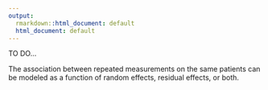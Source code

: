 ```yaml
---
output:
  rmarkdown::html_document: default
  html_document: default
---
```


<!--
Ideas: 
A general, textbook-like, introduction which outlines MMRM and how it works with a 
focus on key references. 
It will provide s plainly written description, and frame mmrm in contrast to 
random slope intercept / glm / ... model. 
Why do we use mmrm rather than other models. 
data types, covariance structures, existing implementations in R and SAS proc mixed
misnomer of "mixed model", since we are actually marginalizing out the random effects
-->

TO DO...

The association between repeated measurements on the same patients can be modeled as a function of random effects, residual effects, or both.

